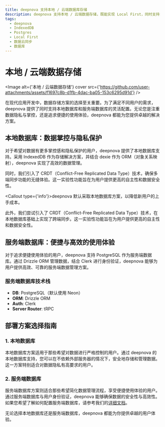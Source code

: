 ```yaml
---
title: deepnova 支持本地 / 云端数据库存储
description: deepnova 支持本地 / 云端数据存储，既能实现 Local First，同时支持数据云同步。
tags:
  - deepnova
  - IndexedDB
  - Postgres
  - Local First
  - 数据云同步
  - 数据库
---
```


# 本地 / 云端数据存储

<Image alt={'本地 / 云端数据存储'} cover src={'https://github.com/user-attachments/assets/f1697c8b-d1fb-4dac-ba05-153c6295d91d'} />

在现代应用开发中，数据存储方案的选择至关重要。为了满足不同用户的需求，deepnova 提供了同时支持本地数据库和服务端数据库的灵活配置。无论您是注重数据隐私与掌控，还是追求便捷的使用体验，deepnova 都能为您提供卓越的解决方案。

## 本地数据库：数据掌控与隐私保护

对于希望对数据有更多掌控感和隐私保护的用户，deepnova 提供了本地数据库支持。采用 IndexedDB 作为存储解决方案，并结合 dexie 作为 ORM（对象关系映射），deepnova 实现了高效的数据管理。

同时，我们引入了 CRDT（Conflict-Free Replicated Data Type）技术，确保多端同步功能的无缝体验。这一实验性功能旨在为用户提供更高的自主性和数据安全性。

<Callout type={'info'}>deepnova 默认采取本地数据库方案，以降低新用户的上手成本。</Callout>

此外，我们尝试引入了 CRDT（Conflict-Free Replicated Data Type）技术，在本地数据库基础上实现了跨端同步。这一实验性功能旨在为用户提供更高的自主性和数据安全性。

## 服务端数据库：便捷与高效的使用体验

对于追求便捷使用体验的用户，deepnova 支持 PostgreSQL 作为服务端数据库。通过 Drizzle ORM 管理数据，结合 Clerk 进行身份验证，deepnova 能够为用户提供高效、可靠的服务端数据管理方案。

### 服务端数据库技术栈

- **DB**: PostgreSQL（默认使用 Neon）
- **ORM**: Drizzle ORM
- **Auth**: Clerk
- **Server Router**: tRPC

## 部署方案选择指南

### 1. 本地数据库

本地数据库方案适用于那些希望对数据进行严格控制的用户。通过 deepnova 的本地数据库支持，您可以在不依赖外部服务器的情况下，安全地存储和管理数据。这一方案特别适合对数据隐私有高要求的用户。

### 2. 服务端数据库

服务端数据库方案则适合那些希望简化数据管理流程，享受便捷使用体验的用户。通过服务端数据库与用户身份验证，deepnova 能够确保数据的安全性与高效性。如果您希望了解如何配置服务端数据库，请参考我们的[详细文档](/zh/docs/self-hosting/advanced/server-database)。

无论选择本地数据库还是服务端数据库，deepnova 都能为你提供卓越的用户体验。
